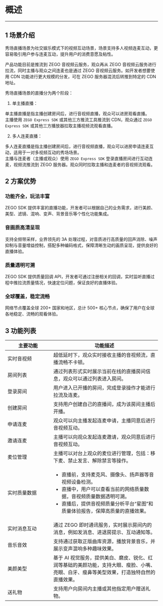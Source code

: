 # 概述

- - -

## 1 场景介绍

秀场直播场景为社交娱乐模式下的视频互动场景，场景支持多人视频连麦互动，更容易吸引用户参与连麦互动，提升用户的消费意愿及粘性。    

产品功能目前是推流到 ZEGO 音视频云服务，观众再从 ZEGO 音视频云服务进行拉流，同时主播与观众之间连麦也是通过 ZEGO 音视频云服务。如开发者想要使用 CDN 功能进行更大规模的分发，可在 ZEGO 服务器混流后转推到特定的 CDN 地址。     

秀场直播场景的直播分为两个阶段：
1. 单主播直播：   

单主播直播是指主播创建房间后，进行音视频直播，观众可以进房观看直播。   
主播使用 `ZEGO Express SDK` 或其他三方推流工具推流到 CDN，观众通过 `ZEGO Express SDK` 或其他三方播放器拉取主播视频流观看直播。   

2. 多人连麦直播：   

多人连麦直播是指主播创建房间后，进行音视频直播，观众可以进房申请连麦互动，适用于一对多视频互动的秀场场景。   
主播与连麦者（主播或观众）使用 `ZEGO Express SDK` 登录直播房间进行互动连麦，视频流推流到 ZEGO 服务器。观众同时拉取主播和连麦者的音视频流观看。

## 2 方案优势

### 功能齐全，玩法丰富

ZEGO SDK 提供丰富的直播功能，开发者可以根据自己的业务需求，进行美颜、美型、滤镜、混响、变声、背景音乐等个性化功能集成。

### 音画质高清呈现

支持全频带采样，业界领先的 3A 处理过程，对音质进行高质量的回声消除、噪声抑制与音量增益控制，搭配多种编码格式，保障清晰生动的画质呈现，提供良好的直播体验。

### 质量透明可溯

ZEGO SDK 提供质量回调 API，开发者可通过注册相关的回调，实时监听直播过程中推拉流质量情况，快速定位问题，保证良好的直播体验。

### 全球覆盖，稳定流畅

网络节点覆盖全球 200+ 国家和地区，总计 500+ 核心节点，确保了用户在全球各地稳定、流畅的观看体验。


## 3 功能列表

<style>
table th:nth-of-type(1) {min-width: 120px; width: 30%;}
table th:nth-of-type(2) {min-width: 120px; width: 70%;}
table {width: 100%;}
</style>

| 主要功能    | 功能描述    |
|-----|-----|
| 实时音视频  | 超低延时下，观众实时接收主播的音视频流，直播流畅不卡顿。|
| 房间列表 | 通过列表形式实时展示当前在线的直播房间信息，观众可以通过列表进入房间。|
| 登录房间 | 用户进入已开播的房间，完成登录操作才能进行拉流及连麦。|
| 创建房间 | 支持用户创建自己的直播间，成为该房间主播后开播。|
| 申请连麦 | 观众可以向主播发起连麦申请，主播同意后进行音视频互动。|
| 邀请连麦 | 主播可以向观众发起连麦邀请，观众同意后进行音视频互动。|
| 麦位管理 | 主播可以对台上观众的麦位进行管理，包括：移下麦、禁止发言、解除禁言等操作。|
| 实时质量数据 | <ul><li>直播前，支持麦克风、摄像头、扬声器等音视频设备检测。</li><li>直播中，用户可以查看当前的网络质量数据，音视频质量数据透明可溯。</li><li>直播后，提供音视频质量分析平台“星图”和质量体验报告，保障高质量的直播效果。</li></ul> |
| 实时消息互动 | 通过 ZEGO 即时通讯服务，实时展示房间内的消息，例如发消息、进退房提示、互动通知等。|
| 音乐音效 | 支持通过获取正版曲库资源，播放背景音乐，并展示变声混响多种趣味效果。|
| 美颜美型 | 基于 AI 视觉服务，提供美白、磨皮、锐化、红润等基础的美颜功能，支持大眼、瘦脸、小嘴、亮眼、白牙、瘦鼻等美型效果，打造独特自然的直播效果。|
| 送礼物 | 支持用户向房间内主播或其他指定用户赠送礼物。|
